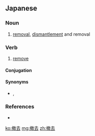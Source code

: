 ==Japanese==
{{ja-kanjitab|てつ|k1=てっ|きょ|yomi=on}}

===Noun===
{{ja-noun|てっきょ}}

# [[removal]], [[dismantlement]] and removal

===Verb===
{{ja-verb-suru|てっきょ|tr=trans}}

# [[remove]]
#: {{ja-usex|建物を'''撤去'''した。|たてもの を '''てっきょ''' した。|We removed the buildings.}}

====Conjugation====
{{ja-suru|てっきょ}}

====Synonyms====
* {{ja-r|取り払う|とりはらう}}, {{ja-r|取り去る|とりさる}}

===References===
* {{R:Shogakukan}}

[[ko:撤去]]
[[mg:撤去]]
[[zh:撤去]]